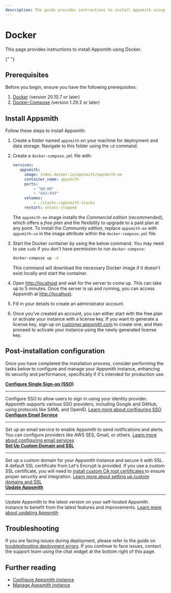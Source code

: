 ```yaml
---
description: The guide provides instructions to install Appsmith using Docker.
---
```


# Docker

This page provides instructions to install Appsmith using Docker.

<VideoEmbed
  host="youtube"
  videoId="Tde7GqE6FQQ"
  title="How to install Appsmith using Docker"
  caption="How to install Appsmith using Docker Compose"
/>{" "}

## Prerequisites

Before you begin, ensure you have the following prerequisites:

1. [Docker](https://docs.docker.com/get-docker/) (version 20.10.7 or later)
2. [Docker-Compose](https://docs.docker.com/compose/install/) (version 1.29.2 or later)

## Install Appsmith

Follow these steps to install Appsmith:

1. Create a folder named `appsmith` on your machine for deployment and data storage. Navigate to this folder using the `cd` command.

2. Create a `docker-compose.yml` file with:

   ```yaml
   services:
      appsmith:
        image: index.docker.io/appsmith/appsmith-ee
        container_name: appsmith
        ports:
            - "80:80"
            - "443:443"
        volumes:
            - ./stacks:/appsmith-stacks
        restart: unless-stopped
   ```

   The `appsmith-ee` image installs the _Commercial edition_ (recommended), which offers a _free plan_ and the flexibility to upgrade to a paid plan at any point. To install the _Community edition_, replace `appsmith-ee` with `appsmith-ce` in the image attribute within the `docker-compose.yml` file.

3. Start the Docker container by using the below command. You may need to use `sudo` if you don't have permission to run `docker-compose`:

   ```bash
   docker-compose up -d
   ```

   This command will download the necessary Docker image if it doesn't exist locally and start the container.

4. Open [http://localhost](http://localhost) and wait for the server to come up. This can take up to 5 minutes. Once the server is up and running, you can access Appsmith at [http://localhost](http://localhost).

5. Fill in your details to create an administrator account.

6. Once you've created an account, you can either start with the free plan or activate your instance with a license key. If you want to generate a license key, sign up on [customer.appsmith.com](https://customer.appsmith.com) to create one, and then proceed to activate your instance using the newly generated license key.

## Post-installation configuration

Once you have completed the installation process, consider performing the tasks below to configure and manage your Appsmith instance, enhancing its security and performance, specifically if it's intended for production use.
<div className="containerGridSampleApp">
  <div className="containerColumnSampleApp columnGrid column-one">
    <div className="containerCol">
      <a href="/getting-started/setup/instance-configuration/authentication">
        <strong>Configure Single Sign-on (SSO)</strong>
      </a>
    </div>
    <hr/>
    <div className="containerDescription">
      Configure SSO to allow users to sign in using your identity provider. Appsmith supports various SSO providers, including Google and GitHub, using protocols like SAML and OpenID. <a href="/getting-started/setup/instance-configuration/authentication">Learn more about configuring SSO</a>
    </div>
    
  </div>

  <div className="containerColumnSampleApp columnGrid column-two">
    <div className="containerCol">
      <a href="/getting-started/setup/instance-configuration/email">
        <strong>Configure Email Service</strong>
      </a>
    </div>
    <hr/>
    <div className="containerDescription">
      Set up an email service to enable Appsmith to send notifications and alerts. You can configure providers like AWS SES, Gmail, or others. <a href="/getting-started/setup/instance-configuration/email">Learn more about configuring email services</a>
    </div>
    
  </div>
</div>

<div className="containerGridSampleApp">
  <div className="containerColumnSampleApp columnGrid column-one">
    <div className="containerCol">
      <a href="/getting-started/setup/instance-configuration/custom-domain">
        <strong>Set Up Custom Domain and SSL</strong>
      </a>
    </div>
    <hr/>
    <div className="containerDescription">
      Set up a custom domain for your Appsmith instance and secure it with SSL. A default SSL certificate from Let's Encrypt is provided. If you use a custom SSL certificate, you will need to <a href="/getting-started/setup/instance-configuration/custom-domain/custom-ca-root-certificate">
        install custom CA root certificates
      </a> to ensure proper security and integration. <a href="/getting-started/setup/instance-configuration/custom-domain">Learn more about setting up custom domains and SSL</a>
    </div>
    
  </div>

  <div className="containerColumnSampleApp columnGrid column-two">
    <div className="containerCol">
      <a href="/getting-started/setup/instance-management/update-appsmith">
        <strong>Update Appsmith</strong>
      </a>
    </div>
    <hr/>
    <div className="containerDescription">
      Update Appsmith to the latest version on your self-hosted Appsmith instance to benefit from the latest features and improvements.  <a href="/getting-started/setup/instance-management/update-appsmith">Learn more about updating Appsmith</a>
    </div>
   
  </div>
</div>


## Troubleshooting

If you are facing issues during deployment, please refer to the guide on [troubleshooting deployment errors](/help-and-support/troubleshooting-guide/deployment-errors). If you continue to face issues, contact the support team using the chat widget at the bottom right of this page.

## Further reading

- [Configure Appsmith instance](/getting-started/setup/instance-configuration#configure-docker-installations)
- [Manage Appsmith instance](/getting-started/setup/instance-management/)
